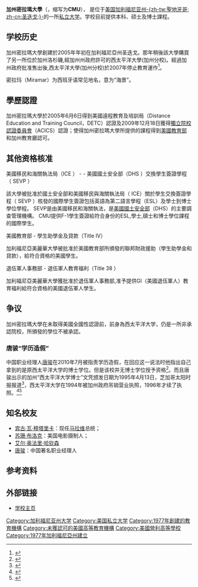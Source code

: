 {{refimprove|time=2016-06-09T00:57:53+00:00}}
{{expand|time=2010-07-06T06:41:17+00:00}}
{{noteTA
|1=zh-hans:米拉马;zh-hant:密拉瑪;
|2=zh-hans:加利福尼亚米拉马大学;zh-hant:加州密拉瑪大學;
}}
{{Infobox University
|name = California Miramar University 
|image_name = CMU_logo.jpg
|caption         =
|motto = Scientia Potentia Est（Knowledge is Power）
|established =
|type = [[私立大學|私立大學]]
|calendar = Continuous Enrollment
|president = Dawn Diskin
|dean = Dr. Kimberly Lobera
|city = [[聖迭戈|聖迭戈]]
|state = 加利福尼亞州
|country = 美國
|campus = 都市
|colors = 深紅、藍色和金色
|mascot = 
|website= http://www.calmu.edu}}
'''加州密拉瑪大學'''（{{lang-en|California Miramar University}}，缩写为'''CMU'''）， 是位于[[美国|美国]][[加利福尼亚州|加利福尼亚州]][[圣迭戈|-{zh-tw:聖地牙哥; zh-cn:圣迭戈;}-]]的一所[[私立大学|私立大学]]。学校目前提供本科、硕士及博士課程。

== 学校历史 ==
加州密拉瑪大學創建於2005年年初在加利福尼亞州圣迭戈。那年稍後該大學購買了另一所位於加州洛杉磯,經加州州政府許可的西太平洋大學(加州分校)。經過加州政府批准售出後,西太平洋大學(加州分校)於2007年停止教育運作<ref>{{Cite web |url=https://www.calmu.edu/cmu-early-history/ |title=存档副本 |accessdate=2016-06-21 |archive-date=2016-08-07 |archive-url=https://web.archive.org/web/20160807203114/https://www.calmu.edu/cmu-early-history/ |dead-url=no }}</ref>。

密拉玛（Miramar）为西班牙语常见地名，意为“海景”。

== 學歷認證 ==
加州密拉瑪大學於2005年6月6日得到美國遠程教育及培訓局（Distance Education and Training Council，DETC）認證及2009年12月18日獲得[[獨立院校認證委員會|獨立院校認證委員會]]（ACICS）認證；使得加州密拉瑪大學所提供的課程得到[[美國教育部|美國教育部]]和加州教育廳認可。

== 其他资格核准 ==
;美國移民和海關執法局（ICE ） -   - 美國國土安全部（DHS ）交換學生簽證學程（ SEVP ）
該大學被批准於國土安全部和美國移民與海關執法局（ ICE）關於學生交換簽證學程（ SEVP ）核發的國際學生簽證包括英語為第二語言學程（ESL）及學士到博士學位學程。
SEVP是由美國移民和海關執法，是[[美國國土安全部|美國國土安全部]]（DHS）的主要調查管理機構。 CMU提供F-1學生簽證給符合身份的ESL,學士,碩士和博士學位課程的國際學生。

;美國教育部 - 學生助學金及貸款（Title IV）
加利福尼亞美麗華大學被批准於美國教育部所頒發的聯邦財政援助（學生助學金和貸款），給符合資格的美國學生。

;退伍軍人事務部 - 退伍軍人教育福利（Title 38 ）
加利福尼亞美麗華大學獲批准於退伍軍人事務部,准予提供GI（美國退伍軍人）教育福利給符合資格的美國退伍軍人學生。

== 争议 ==
加州密拉瑪大學在未取得美國全國性認證前，前身為西太平洋大学，仍是一所非承認院校，所頒發的學位不被承認。

=== 唐骏“学历造假” ===
中国职业经理人[[唐骏|唐骏]]在2010年7月被指责学历造假，在回应这一说法时他指出自己拿到的是原西太平洋大学的博士学位。但是该校并无博士学位授予资格<ref>{{cite news|language=zh-cn|url=http://news.sina.com.cn/c/2010-07-06/113520620545.shtml|title=唐骏回应学位造假说法：这就是一个伪命题|date=2010-07-06|accessdate=2010-07-06|publisher=新浪新闻中心|archive-date=2010-07-10|archive-url=https://web.archive.org/web/20100710004311/http://news.sina.com.cn/c/2010-07-06/113520620545.shtml|dead-url=no}}</ref>。而且唐骏出示的加州“西太平洋大学博士”文凭颁发日期为1995年4月13日，芝加哥太阳时报报道<ref>{{Cite web |url=http://www.suntimes.com/news/watchdogs/2253886,CST-NWS-watchdogs10.article |title=唐骏的这张文凭不仅野鸡，而且非法 |accessdate=2010-07-14 |archive-date=2010-05-13 |archive-url=https://web.archive.org/web/20100513062639/http://www.suntimes.com/news/watchdogs/2253886,CST-NWS-watchdogs10.article |dead-url=no }}</ref>，西太平洋大学在1994年被加州政府吊销营业执照，1996年才续了执照。<ref>{{cite web
|url = http://tech.163.com/10/0706/03/6ASKOQJ6000915BF.html
|title = 被指学历造假唐骏不理会
|publisher = [[163.com|163.com]]
|date = 2010-07-06
|accessdate = 2010-07-10
|archive-url = https://web.archive.org/web/20160605114936/http://tech.163.com/10/0706/03/6ASKOQJ6000915BF.html
|archive-date = 2016-06-05
|dead-url = yes
}}</ref><ref>{{cite web
|url = http://news.sina.com.cn/o/2010-07-10/042617783635s.shtml
|title = 唐骏学历造假 风波扩散 复制成功还是文凭？
|publisher = [[sina|sina.com.cn]]
|date = 2010-07-10
|accessdate = 2010-07-10
|archive-date = 2010-07-14
|archive-url = https://web.archive.org/web/20100714034740/http://news.sina.com.cn/o/2010-07-10/042617783635s.shtml
|dead-url = no
}}</ref>

== 知名校友 ==

*[[宾古·瓦·穆塔里卡|宾古·瓦·穆塔里卡]]：现任[[马拉维|马拉维]]总统；
*[[苏珊·布洛克|苏珊·布洛克]]：美国电影摄制人；
*[[艾尔·奥法里·哈钦森|艾尔·奥法里·哈钦森]]
*[[唐骏|唐骏]]：中国著名职业经理人

== 参考资料 ==
{{reflist}}

== 外部链接 ==
*[http://www.calmu.edu 学校主页]{{Wayback|url=http://www.calmu.edu/ |date=20200911014252 }}

[[Category:加利福尼亚州大学|Category:加利福尼亚州大学]]
[[Category:美国私立大学|Category:美国私立大学]]
[[Category:1977年創建的教育機構|Category:1977年創建的教育機構]]
[[Category:未獲認可的美國高等教育機構|Category:未獲認可的美國高等教育機構]]
[[Category:美國營利高等學校|Category:美國營利高等學校]]
[[Category:1977年加利福尼亞州建立|Category:1977年加利福尼亞州建立]]